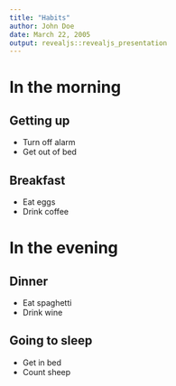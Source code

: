```yaml
---
title: "Habits"
author: John Doe
date: March 22, 2005
output: revealjs::revealjs_presentation
---
```


# In the morning

## Getting up

- Turn off alarm
- Get out of bed

## Breakfast

- Eat eggs
- Drink coffee

# In the evening

## Dinner

- Eat spaghetti
- Drink wine

## Going to sleep

- Get in bed
- Count sheep